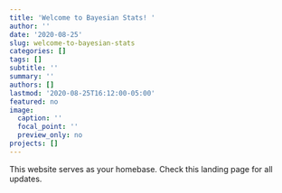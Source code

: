 ```yaml
---
title: 'Welcome to Bayesian Stats! '
author: ''
date: '2020-08-25'
slug: welcome-to-bayesian-stats
categories: []
tags: []
subtitle: ''
summary: ''
authors: []
lastmod: '2020-08-25T16:12:00-05:00'
featured: no
image:
  caption: ''
  focal_point: ''
  preview_only: no
projects: []
---
```

This website serves as your homebase. Check this landing page for all updates. 

